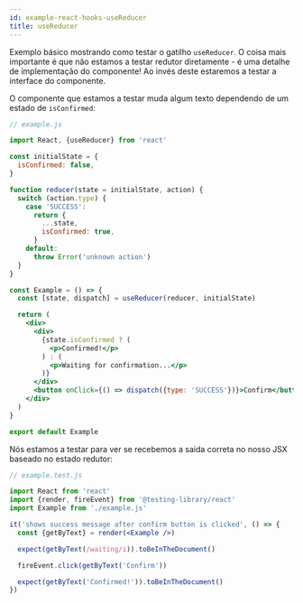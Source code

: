 ```yaml
---
id: example-react-hooks-useReducer
title: useReducer
---
```


Exemplo básico mostrando como testar o gatilho `useReducer`. O coisa mais importante é que não estamos a testar redutor diretamente - é uma detalhe de implementação do componente! Ao invés deste estaremos a testar a interface do componente.

O componente que estamos a testar muda algum texto dependendo de um estado de `isConfirmed`:

```jsx
// example.js

import React, {useReducer} from 'react'

const initialState = {
  isConfirmed: false,
}

function reducer(state = initialState, action) {
  switch (action.type) {
    case 'SUCCESS':
      return {
        ...state,
        isConfirmed: true,
      }
    default:
      throw Error('unknown action')
  }
}

const Example = () => {
  const [state, dispatch] = useReducer(reducer, initialState)

  return (
    <div>
      <div>
        {state.isConfirmed ? (
          <p>Confirmed!</p>
        ) : (
          <p>Waiting for confirmation...</p>
        )}
      </div>
      <button onClick={() => dispatch({type: 'SUCCESS'})}>Confirm</button>
    </div>
  )
}

export default Example
```

Nós estamos a testar para ver se recebemos a saída correta no nosso JSX baseado no estado redutor:

```jsx
// example.test.js

import React from 'react'
import {render, fireEvent} from '@testing-library/react'
import Example from './example.js'

it('shows success message after confirm button is clicked', () => {
  const {getByText} = render(<Example />)

  expect(getByText(/waiting/i)).toBeInTheDocument()

  fireEvent.click(getByText('Confirm'))

  expect(getByText('Confirmed!')).toBeInTheDocument()
})
```
